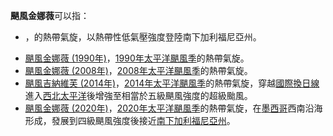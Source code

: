 {{NoteTA
|G1=Cyclone
|1=zh-hant:國際換日線; zh-hans:国际日期变更线;
}}
'''颶風金娜薇'''可以指：
*{{le|颶風金娜薇 (1984年)|Hurricane Genevieve (1984)}}，{{le|1984年太平洋颶風季|1984 Pacific hurricane season}}的熱帶氣旋，以熱帶性低氣壓強度登陸南下加利福尼亞州。
*[[颶風金娜薇_(1990年)|颶風金娜薇 (1990年)]]，[[1990年太平洋颶風季|1990年太平洋颶風季]]的熱帶氣旋。
*[[颶風金娜薇_(2008年)|颶風金娜薇 (2008年)]]，[[2008年太平洋颶風季|2008年太平洋颶風季]]的熱帶氣旋。
*[[颶風吉納維芙_(2014年)|颶風吉納維芙 (2014年)]]，[[2014年太平洋颶風季|2014年太平洋颶風季]]的熱帶氣旋，穿越[[國際換日線|國際換日線]]進入[[2014年太平洋颱風季|西北太平洋]]後增強至相當於五級颶風強度的超級颱風。
*[[颶風金娜薇_(2020年)|颶風金娜薇 (2020年)]]，[[2020年太平洋颶風季|2020年太平洋颶風季]]的熱帶氣旋，在[[墨西哥|墨西哥]]西南沿海形成，發展到四級颶風強度後接近[[南下加利福尼亞州|南下加利福尼亞州]]。

{{disambig|cat=热带气旋消歧义}}